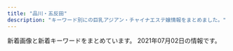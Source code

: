 ```yaml
---
title: "品川・五反田"
description: "キーワード別にの巨乳アジアン・チャイナエステ嬢情報をまとめました。"
---
```


新着画像と新着キーワードをまとめています。
2021年07月02日の情報です。

<DmmAffiliateIns />
<KeywordTable
  shops={
    [
    {
        "keywords": {},
        "station": "JR\u4e94\u53cd\u7530\u99c5\u897f\u53e3",
        "url": "http://gotanda.pepper.jp/",
        "img_links": [
            "http://gotanda.pepper.jp/m02272.jpg",
            "http://gotanda.pepper.jp/1-01.png",
            "http://gotanda.pepper.jp/gotanda001.jpg",
            "http://gotanda.pepper.jp/m048.png",
            "http://gotanda.pepper.jp/20151109231038834554.jpg",
            "http://gotanda.pepper.jp/m173.jpg",
            "http://gotanda.pepper.jp/m049.png"
        ],
        "name": "\u4e94\u53cd\u7530\u30e1\u30c7\u30a3\u30ab\u30eb\u30a8\u30f3"
    },
    {
        "station": "JR\u54c1\u5ddd\u99c5\u9ad8\u8f2a\u53e3",
        "name": "\u5eb7\u7984",
        "img_links": [
            "http://www.kouroku-este.com/img/staff/eee/s-eee2.jpg",
            "http://www.kouroku-este.com/img/staff/bbb/bbb1.jpg",
            "http://www.kouroku-este.com/img/staff/fff/s-fff1.jpg",
            "http://www.kouroku-este.com/img/staff/aaa/aaa2.jpg",
            "http://www.kouroku-este.com/img/system/service01.jpg",
            "http://www.kouroku-este.com/img/staff/fff/s-fff2.jpg",
            "http://www.kouroku-este.com/img/staff/ccc/ccc2.jpg",
            "http://www.kouroku-este.com/img/top/listmark1.png",
            "http://www.kouroku-este.com/img/staff/eee/s-eee1.jpg",
            "http://www.kouroku-este.com/img/menu/info_r.jpg",
            "http://www.kouroku-este.com/img/staff/ccc/ccc1.jpg",
            "http://www.kouroku-este.com/img/staff/ggg/ggg1.jpg",
            "http://www.kouroku-este.com/img/system/service02.jpg",
            "http://www.kouroku-este.com/img/staff/aaa/aaa1.jpg"
        ],
        "url": "http://www.kouroku-este.com/",
        "keywords": {
            "C": 15
        }
    },
    {
        "img_links": [],
        "station": "\u6238\u8d8a\u9280\u5ea7\u99c5",
        "keywords": {},
        "name": "\u30e9\u30ad\u30e5\u30a2",
        "url": "http://lacure.link/"
    },
    {
        "url": "http://www.relax-cs.com/",
        "name": "\u30ea\u30e9\u30af\u30bc\u30fc\u30b7\u30e7\u30f3\u862d",
        "img_links": [
            "http://www.relax-cs.com/ncss/nav/nav-001.jpg",
            "http://www.relax-cs.com/ncss/staff04-a.jpg",
            "http://www.relax-cs.com/ncss/tel.png",
            "http://www.relax-cs.com/ncss/staff03-a.jpg",
            "http://www.relax-cs.com/ncss/top00001.jpg",
            "http://www.relax-cs.com/ncss/staff03-b.jpg",
            "http://www.relax-cs.com/ncss/top02-left.jpg",
            "http://www.relax-cs.com/ncss/top03.jpg",
            "http://www.relax-cs.com/ncss/nav/nav-006.jpg",
            "http://www.relax-cs.com/ncss/nav/nav-002.jpg",
            "http://www.relax-cs.com/ncss/nav/nav-004.jpg",
            "http://www.relax-cs.com/ncss/staff0401.jpg",
            "http://www.relax-cs.com/ncss/nav/nav-005.jpg",
            "http://www.relax-cs.com/ncss/nav/nav-003.jpg"
        ],
        "station": "JR\u4e94\u53cd\u7530\u99c5\u897f\u53e3",
        "keywords": {}
    },
    {
        "name": "\u30de\u30c3\u30b5\u30fc\u30b8\u306e\u5915\u6708",
        "keywords": {
            "C": 13
        },
        "img_links": [
            "http://www.es-yuduki.com/css/nav/change-005.jpg",
            "http://www.es-yuduki.com/css/nav/nav-002.jpg",
            "http://www.es-yuduki.com/css/head.jpg",
            "http://www.es-yuduki.com/css/progress01.jpg",
            "http://www.es-yuduki.com/css/nav/nav-0003.jpg",
            "http://www.es-yuduki.com/css/nav/nav-007.jpg",
            "http://www.es-yuduki.com/css/nav/change-001.jpg",
            "http://www.es-yuduki.com/css/nav/change-004.jpg",
            "http://www.es-yuduki.com/css/staff01.jpg",
            "http://www.es-yuduki.com/css/progress02.jpg",
            "http://www.es-yuduki.com/css/nav/change-0003.jpg",
            "http://www.es-yuduki.com/css/progress06.jpg",
            "http://www.es-yuduki.com/css/progress04.jpg",
            "http://www.es-yuduki.com/css/staff02-b.jpg",
            "http://www.es-yuduki.com/css/main-top05.png",
            "http://www.es-yuduki.com/css/progress07.jpg",
            "http://www.es-yuduki.com/css/progress08.jpg",
            "http://www.es-yuduki.com/css/kanban.jpg",
            "http://www.es-yuduki.com/css/nav/nav-006.jpg",
            "http://www.es-yuduki.com/css/nav/nav-005.jpg",
            "http://www.es-yuduki.com/css/nav/change-002.jpg",
            "http://www.es-yuduki.com/css/nav/change-006.jpg",
            "http://www.es-yuduki.com/css/nav/change-007.jpg",
            "http://www.es-yuduki.com/css/staff03-b.jpg",
            "http://www.es-yuduki.com/css/progress05.jpg",
            "http://www.es-yuduki.com/css/staff01-b.jpg",
            "http://www.es-yuduki.com/css/staff00.jpg",
            "http://www.es-yuduki.com/css/coupon003.jpg",
            "http://www.es-yuduki.com/css/progress03.jpg",
            "http://www.es-yuduki.com/css/staff03.jpg",
            "http://www.es-yuduki.com/css/nav/nav-004.jpg",
            "http://www.es-yuduki.com/css/staff02.jpg",
            "http://www.es-yuduki.com/css/nav/nav-001.jpg"
        ],
        "url": "http://www.es-yuduki.com/",
        "station": "JR\u4e94\u53cd\u7530\u99c5"
    },
    {
        "img_links": [
            "http://p-fly.work/images/mobile.jpg",
            "http://p-fly.work/images/staff_t.png",
            "http://p-fly.work/images/int2.png",
            "http://p-fly.work/images/sys2.jpg",
            "http://p-fly.work/images/sys4.png",
            "http://p-fly.work/images/9.jpg",
            "http://p-fly.work/img/koko1.jpg",
            "http://p-fly.work/img/mai1.jpg",
            "http://p-fly.work/images/ac1.jpg",
            "http://p-fly.work/staff/mai.jpg",
            "http://p-fly.work/img/eri1.jpg",
            "http://p-fly.work/images/tr.jpg",
            "http://p-fly.work/images/15.jpg",
            "http://p-fly.work/images/1.jpg",
            "http://p-fly.work/images/b2.jpg",
            "http://p-fly.work/staff/koko.jpg",
            "http://p-fly.work/staff/anna.jpg",
            "http://p-fly.work/img/anna1.jpg",
            "http://p-fly.work/images/head.png",
            "http://p-fly.work/images/interior_t.png",
            "http://p-fly.work/images/news.jpg",
            "http://p-fly.work/images/b3.jpg",
            "http://p-fly.work/images/12.jpg",
            "http://p-fly.work/images/10.jpg",
            "http://p-fly.work/images/line.png",
            "http://p-fly.work/img/yuki1.jpg",
            "http://p-fly.work/img/sara1.jpg",
            "http://p-fly.work/images/13.jpg",
            "http://p-fly.work/staff/sara.jpg",
            "http://p-fly.work/images/b1.jpg",
            "http://p-fly.work/staff/yuki.jpg",
            "http://p-fly.work/staff/eri.jpg",
            "http://p-fly.work/images/int1.jpg",
            "http://p-fly.work/images/sys1.jpg",
            "http://p-fly.work/images/sys3.jpg"
        ],
        "name": "\u7d2b\u306e\u8776",
        "station": "JR\u4e94\u53cd\u7530\u99c5\u897f\u53e3",
        "keywords": {},
        "url": "http://p-fly.work/"
    },
    {
        "keywords": {
            "85": 2,
            "E": 8,
            "86": 2,
            "88": 2,
            "87": 4
        },
        "img_links": [
            "http://es-mirei.com/staffPhoto/b20170728165256.jpg",
            "http://es-mirei.com/staffPhoto/s20180209180323.jpg",
            "http://es-mirei.com/staffPhoto/s20180613122502.jpg",
            "http://es-mirei.com/staffPhoto/b20170908125528.jpg",
            "http://es-mirei.com/staffPhoto/b20180613122502.jpg",
            "http://es-mirei.com/images/store/06.jpg",
            "http://es-mirei.com/staffPhoto/s20170908125528.jpg",
            "http://es-mirei.com/staffPhoto/b20170911152114.jpg",
            "http://es-mirei.com/staffPhoto/s20170911152129.jpg",
            "http://es-mirei.com/images/s3Slider1Images/02.jpg",
            "http://es-mirei.com/images/s3Slider1Images/01.jpg",
            "http://es-mirei.com/images/store/05.jpg",
            "http://es-mirei.com/images/returnStaffBtn.png",
            "http://es-mirei.com/images/noImg.jpg",
            "http://es-mirei.com/staffPhoto/b20170911152129.jpg",
            "http://es-mirei.com/images/s3Slider1Images/03.jpg",
            "http://es-mirei.com/staffPhoto/b20170728165302.jpg",
            "http://es-mirei.com/images/store/03.jpg",
            "http://es-mirei.com/staffPhoto/s20170728165536.jpg",
            "http://es-mirei.com/staffPhoto/s20170728165302.jpg",
            "http://es-mirei.com/staffPhoto/s20170728165256.jpg",
            "http://es-mirei.com/images/store/01.jpg",
            "http://es-mirei.com/staffPhoto/b20180209180323.jpg",
            "http://es-mirei.com/images/store/04.jpg",
            "http://es-mirei.com/staffPhoto/b20170728165536.jpg",
            "http://es-mirei.com/staffPhoto/s20170911152114.jpg",
            "http://es-mirei.com/images/store/02.jpg"
        ],
        "name": "\u7f8e\u4f36",
        "url": "http://es-mirei.com/",
        "station": "JR\u4e94\u53cd\u7530\u99c5\u897f\u53e3"
    },
    {
        "url": "https://i-house.aoaoeo.com/",
        "keywords": {},
        "station": "JR\u4e94\u53cd\u7530\u99c5\u897f\u53e3",
        "name": "\u7652\u3057\u30cf\u30a6\u30b9",
        "img_links": []
    },
    {
        "keywords": {},
        "img_links": [
            "https://tsukiwa.info/img/staff/ruru1.jpg",
            "https://tsukiwa.info/img/news3.png",
            "https://tsukiwa.info/img/news1.png",
            "https://tsukiwa.info/img/staff/yuna01.jpg",
            "https://tsukiwa.info/img/staff_top/20201219_2.jpg",
            "https://tsukiwa.info/img/staff/rumi04.jpg",
            "https://tsukiwa.info/img/staff/222BADE2-61AA-4B66-91BD-3D9941250C4D.jpeg",
            "https://tsukiwa.info/img/bar_profile.png",
            "https://tsukiwa.info/img/bar_staff.png",
            "https://tsukiwa.info/img/event/camp03.jpg",
            "https://tsukiwa.info/img/staff/rena04.jpg",
            "https://tsukiwa.info/img/staff/koko3.jpg",
            "https://tsukiwa.info/img/staff/no_image.jpg",
            "https://tsukiwa.info/img/staff/aya2101.jpg",
            "https://tsukiwa.info/img/staff/mimi01.jpg",
            "https://tsukiwa.info/img/staff/909C372F-1613-4B7E-89C8-1A527D79FCC6.jpeg",
            "https://tsukiwa.info/img/bar_gallery.png",
            "https://tsukiwa.info/img/akusesu-top0.jpg",
            "https://tsukiwa.info/img/top_map.jpg",
            "https://tsukiwa.info/img/staff_top/20201219_1.jpg",
            "https://www.a-side.com/ad/koko/include/banner/koko_200x40.png",
            "https://tsukiwa.info/img/staff/DB16BCF2-AF7E-404D-9FB5-9A45BE961351.jpeg",
            "https://tsukiwa.info/img/staff/A8BAF789-BD2B-4E7F-AB8A-224A2961B605.jpeg",
            "https://tsukiwa.info/img/staff/25D27B66-E3AF-40C0-8FCC-46E9F266B409.jpeg",
            "https://tsukiwa.info/img/pickupGirl.png",
            "https://tsukiwa.info/img/bar_top1.png",
            "https://tsukiwa.info/img/staff/mimi20202.jpg",
            "https://tsukiwa.info/img/staff/rumi02.jpg"
        ],
        "name": "\u6708\u306e\u548c",
        "url": "https://tsukiwa.info/",
        "station": "JR\u4e94\u53cd\u7530\u99c5\u897f\u53e3"
    },
    {
        "url": "http://www.kenkou-house.info/",
        "img_links": [
            "http://www.kenkou-house.info/img/m1.png",
            "http://www.kenkou-house.info/img/m3.png",
            "http://www.kenkou-house.info/img/m7.png",
            "http://www.kenkou-house.info/img/Himawari_88_31.png",
            "http://www.kenkou-house.info/img/s61.jpg",
            "http://www.kenkou-house.info/img/door.png",
            "http://www.kenkou-house.info/img/bottmo-left.png",
            "http://www.kenkou-house.info/img/s7.jpg",
            "http://www.kenkou-house.info/img/m5.png",
            "http://www.kenkou-house.info/img/m4.png",
            "http://www.kenkou-house.info/img/s13.jpg",
            "http://www.kenkou-house.info/img/Himawari_200_40.png",
            "http://www.kenkou-house.info/img/s15.jpg",
            "http://www.kenkou-house.info/img/m2.png",
            "http://www.kenkou-house.info/img/m8.png",
            "http://www.kenkou-house.info/img/Himawari_160_45.png",
            "http://www.kenkou-house.info/img/s1.jpg",
            "http://www.kenkou-house.info/img/bottmo-ritght.png",
            "http://www.kenkou-house.info/img/s11.jpg",
            "http://www.kenkou-house.info/img/s21.jpg",
            "http://www.kenkou-house.info/img/s.png",
            "http://www.kenkou-house.info/img/s16.jpg",
            "http://www.kenkou-house.info/img/s12.jpg",
            "http://www.kenkou-house.info/img/Himawari_468_60.png",
            "http://www.kenkou-house.info/img/play.png",
            "http://www.kenkou-house.info/img/s33.jpg",
            "http://www.kenkou-house.info/img/s91.jpg",
            "http://www.kenkou-house.info/img/body-.png",
            "http://www.kenkou-house.info/img/s22.jpg",
            "http://www.kenkou-house.info/img/m6.png",
            "http://www.kenkou-house.info/img/s14.jpg",
            "http://www.kenkou-house.info/img/s4.jpg",
            "http://www.kenkou-house.info/img/s20.jpg",
            "http://www.kenkou-house.info/img/s17.jpg",
            "http://www.kenkou-house.info/img/head.png"
        ],
        "name": "\u3072\u307e\u308f\u308a",
        "station": "JR\u4e94\u53cd\u7530\u99c5\u6771\u53e3",
        "keywords": {
            "C": 8
        }
    },
    {
        "name": "\u7652\u3057\u306e\u30d9\u30d3\u30fc",
        "img_links": [
            "https://www.healing-baby.work/images/7.jpg",
            "https://www.healing-baby.work/images/interior_t.jpg",
            "https://www.healing-baby.work/images/5.jpg",
            "https://www.healing-baby.work/images/newface.png",
            "https://www.healing-baby.work/images/6.jpg",
            "https://www.healing-baby.work/images/sys.png",
            "https://www.healing-baby.work/img/momo1.jpg",
            "https://www.healing-baby.work/img/mimi1.jpg",
            "https://www.healing-baby.work/images/ais.png",
            "https://www.healing-baby.work/images/mobile.jpg",
            "https://www.healing-baby.work/images/news.jpg",
            "https://www.healing-baby.work/img/hana1.jpg",
            "https://www.healing-baby.work/images/3.jpg",
            "https://www.healing-baby.work/images/tel.jpg",
            "https://www.healing-baby.work/images/int1.png",
            "https://www.healing-baby.work/img/naha1.jpg",
            "https://www.healing-baby.work/img/sizuka1.jpg",
            "https://www.healing-baby.work/images/staff_t.jpg",
            "https://www.healing-baby.work/images/2.jpg",
            "https://www.healing-baby.work/images/1.jpg",
            "https://www.healing-baby.work/img/riri1.jpg",
            "https://www.healing-baby.work/images/head.jpg",
            "https://www.healing-baby.work/images/line.png",
            "https://www.healing-baby.work/img/eri1.jpg",
            "https://www.healing-baby.work/images/4.jpg"
        ],
        "url": "https://www.healing-baby.work/",
        "keywords": {},
        "station": "\u6238\u8d8a\u9280\u5ea7\u99c5"
    },
    {
        "keywords": {
            "C": 25,
            "86": 14,
            "\u4e73": 4,
            "87": 24,
            "D": 20
        },
        "img_links": [
            "http://www.estetonbo.com/upload/girl/img01/img1_0022.jpg",
            "http://www.estetonbo.com/img/pro_tit_age.jpg",
            "http://www.estetonbo.com/upload/girl/img03/img1_0023.jpg",
            "http://www.estetonbo.com/img/qr_img.jpg",
            "http://www.estetonbo.com/upload/girl/img03/img1_0004.jpg",
            "http://www.estetonbo.com/img/tit_newface.jpg",
            "http://www.estetonbo.com/upload/girl/img03/img1_0011.jpg",
            "http://www.estetonbo.com/upload/girl/img05/img1_0022.jpg",
            "http://www.estetonbo.com/upload/girl/img05/img1_0012.jpg",
            "http://www.estetonbo.com/upload/girl/img03/img1_0012.jpg",
            "http://www.estetonbo.com/img/lineyoko.jpg",
            "http://www.estetonbo.com/img/qr_150.jpg",
            "http://www.estetonbo.com/img/pro_tit_size.jpg",
            "http://www.estetonbo.com/img/pro_modoru.jpg",
            "http://www.estetonbo.com/upload/girl/img01/img1_0011.jpg",
            "http://www.estetonbo.com/img/tit_profile.jpg",
            "http://www.estetonbo.com/upload/girl/img05/img1_0011.jpg",
            "http://www.estetonbo.com/img/tit_staff.jpg",
            "http://www.estetonbo.com/upload/girl/img05/img1_0019.jpg",
            "http://www.estetonbo.com/img/main_top.jpg",
            "http://www.estetonbo.com/img/pro_tit_name.jpg",
            "http://www.estetonbo.com/img/tit_rank.jpg",
            "http://www.estetonbo.com/img/rank_img.jpg",
            "http://www.estetonbo.com/upload/girl/img01/img1_0012.jpg",
            "http://www.estetonbo.com/upload/girl/img01/img1_0004.jpg",
            "http://www.estetonbo.com/upload/girl/img03/img1_0019.jpg",
            "http://www.estetonbo.com/upload/girl/img03/img1_0022.jpg",
            "http://www.estetonbo.com/upload/girl/img01/img1_0023.jpg",
            "http://www.estetonbo.com/upload/girl/img05/img1_0004.jpg",
            "http://www.estetonbo.com/upload/girl/img04/img1_0011.jpg",
            "http://www.estetonbo.com/upload/girl/img05/img1_0023.jpg",
            "http://www.estetonbo.com/upload/girl/img01/img1_0019.jpg",
            "http://www.estetonbo.com/img/tit_news.jpg"
        ],
        "url": "http://www.estetonbo.com/",
        "name": "\u30c8\u30f3\u30dc",
        "station": "JR\u4e94\u53cd\u7530\u99c5\u6771\u53e3"
    },
    {
        "name": "\u8299\u84c9\uff5e\u30d5\u30e8\u30a6\uff5e",
        "keywords": {
            "G": 1,
            "C": 3,
            "D": 5,
            "87": 2,
            "86": 2,
            "84": 5,
            "E": 5,
            "88": 3,
            "90": 2
        },
        "url": "http://www.relax-fuyou.info/",
        "img_links": [
            "http://www.relax-fuyou.info/img/sta5.jpg",
            "http://www.relax-fuyou.info/img/sta16.jpg",
            "http://www.relax-fuyou.info/i/img/st8.jpg",
            "http://www.relax-fuyou.info/i/img/sta20.jpg",
            "http://www.relax-fuyou.info/i/img/top.jpg",
            "http://www.relax-fuyou.info/img/st181.jpg",
            "http://www.relax-fuyou.info/i/img/st17.jpg",
            "http://www.relax-fuyou.info/img/st191.jpg",
            "http://www.relax-fuyou.info/img/st201.jpg",
            "http://www.relax-fuyou.info/img/st41.jpg",
            "http://www.relax-fuyou.info/i/img/st160.jpg",
            "http://www.relax-fuyou.info/img/st161.jpg",
            "http://www.relax-fuyou.info/img/st10.jpg",
            "http://www.relax-fuyou.info/img/st140.jpg",
            "http://www.relax-fuyou.info/i/img/st10.jpg",
            "http://www.relax-fuyou.info/img/sta1.jpg",
            "http://www.relax-fuyou.info/i/img/st140.jpg",
            "http://www.relax-fuyou.info/img/st71.jpg",
            "http://www.relax-fuyou.info/img/st7.jpg",
            "http://www.relax-fuyou.info/img/st160.jpg",
            "http://www.relax-fuyou.info/img/st8.jpg",
            "http://www.relax-fuyou.info/img/st110.jpg",
            "http://www.relax-fuyou.info/i/img/st5.jpg",
            "http://www.relax-fuyou.info/img/sta18.jpg",
            "http://www.relax-fuyou.info/i/img/st110.jpg",
            "http://www.relax-fuyou.info/img/st72.jpg",
            "http://www.relax-fuyou.info/img/st171.jpg",
            "http://www.relax-fuyou.info/img/sta20.jpg",
            "http://www.relax-fuyou.info/img/st11.jpg",
            "http://www.relax-fuyou.info/img/r9.jpg",
            "http://www.relax-fuyou.info/img/sta8.jpg",
            "http://www.relax-fuyou.info/i/img/st201.jpg",
            "http://www.relax-fuyou.info/i/img/st191.jpg",
            "http://www.relax-fuyou.info/i/img/r3.jpg",
            "http://www.relax-fuyou.info/img/top.jpg",
            "http://www.relax-fuyou.info/img/st1.jpg",
            "http://www.relax-fuyou.info/img/sta19.jpg",
            "http://www.relax-fuyou.info/img/st150.jpg",
            "http://www.relax-fuyou.info/i/img/r2.jpg",
            "http://www.relax-fuyou.info/img/st5.jpg",
            "http://www.relax-fuyou.info/img/sta15.jpg",
            "http://www.relax-fuyou.info/i/img/st181.jpg",
            "http://www.relax-fuyou.info/img/st17.jpg",
            "http://www.relax-fuyou.info/img/st141.jpg",
            "http://www.relax-fuyou.info/img/st42.jpg",
            "http://www.relax-fuyou.info/i/img/st9.jpg",
            "http://www.relax-fuyou.info/i/img/st42.jpg",
            "http://www.relax-fuyou.info/img/sta17.jpg",
            "http://www.relax-fuyou.info/i/img/st11.jpg",
            "http://www.relax-fuyou.info/i/img/r1.jpg"
        ],
        "station": "JR\u4e94\u53cd\u7530\u99c5\u6771\u53e3"
    },
    {
        "keywords": {},
        "url": "https://hanagoromo.tyo.cm/",
        "img_links": [],
        "station": "JR\u4e94\u53cd\u7530\u99c5",
        "name": "\u82b1\u8863"
    }
]
}
/>
<DmmAffiliateScript />
